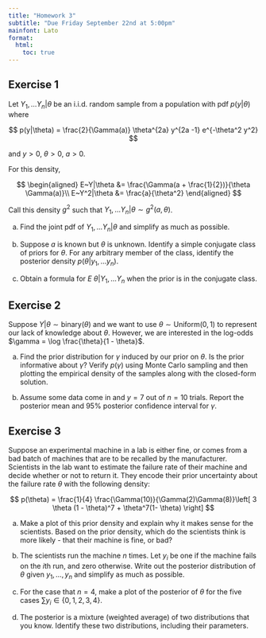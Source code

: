 ```yaml
---
title: "Homework 3"
subtitle: "Due Friday September 22nd at 5:00pm"
mainfont: Lato
format: 
  html:
    toc: true
---
```


## Exercise 1

Let $Y_1, \ldots Y_n | \theta$ be an i.i.d. random sample from a population with pdf $p(y|\theta)$ where 

$$
p(y|\theta) = \frac{2}{\Gamma(a)} \theta^{2a} y^{2a -1} e^{-\theta^2 y^2}
$$

and $y > 0$, $\theta > 0$, $a > 0$.

For this density, 

$$
\begin{aligned}
E~Y|\theta &= \frac{\Gamma(a + \frac{1}{2})}{\theta \Gamma(a)}\\
E~Y^2|\theta &= \frac{a}{\theta^2}
\end{aligned}
$$

Call this density $g^2$ such that $Y_1, \ldots Y_n | \theta \sim g^2(a, \theta)$.

a. Find the joint pdf of $Y_1, \ldots Y_n | \theta$ and simplify as much as possible.

b. Suppose $a$ is known but $\theta$ is unknown. Identify a simple conjugate class of priors for $\theta$. For any arbitrary member of the class, identify the posterior density $p(\theta | y_1, \ldots y_n)$.

c. Obtain a formula for $E~ \theta | Y_1, \ldots Y_n$ when the prior is in the conjugate class.

## Exercise 2

Suppose $Y|\theta \sim \text{binary}(\theta)$ and we want to use $\theta \sim \text{Uniform}(0, 1)$ to represent our lack of knowledge about $\theta$. However, we are interested in the log-odds $\gamma = \log \frac{\theta}{1 - \theta}$.

a. Find the prior distribution for $\gamma$ induced by our prior on $\theta$. Is the prior informative about $\gamma$? Verify $p(\gamma)$ using Monte Carlo sampling and then plotting the empirical density of the samples along with the closed-form solution.

b. Assume some data come in and $y = 7$ out of $n = 10$ trials. Report the posterior mean and 95% posterior confidence interval for $\gamma$.

## Exercise 3

Suppose an experimental machine in a lab is either fine, or comes from a bad batch of machines that are to be recalled by the manufacturer. Scientists in the lab want to estimate the failure rate of their machine and decide whether or not to return it. They encode their prior uncertainty about the failure rate $\theta$ with the following density: 

$$
p(\theta) = \frac{1}{4} \frac{\Gamma(10)}{\Gamma(2)\Gamma(8)}\left[
3 \theta (1 - \theta)^7 + \theta^7(1- \theta)
\right]
$$


a. Make a plot of this prior density and explain why it makes sense for the scientists. Based on the prior density, which do the scientists think is more likely - that their machine is fine, or bad?

b. The scientists run the machine $n$ times. Let $y_i$ be one if the machine fails on the $i$th run, and zero otherwise. Write out the posterior distribution of $\theta$ given $y_1, \ldots, y_n$ and simplify as much as possible. 

c. For the case that $n = 4$, make a plot of the posterior of $\theta$ for the five cases $\sum y_i \in \{ 0, 1, 2, 3, 4\}$.

d. The posterior is a mixture (weighted average) of two distributions that you know. Identify these two distributions, including their parameters.




